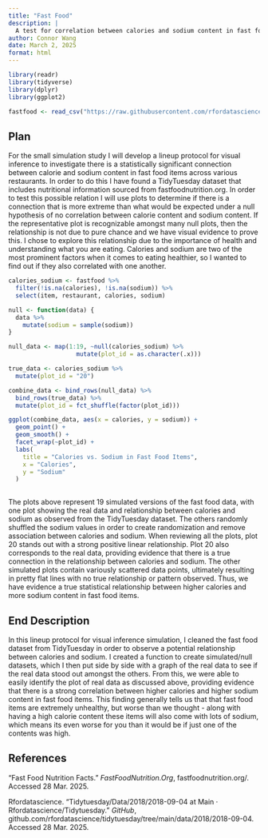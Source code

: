 ```yaml
---
title: "Fast Food"
description: |
  A test for correlation between calories and sodium content in fast food items.
author: Connor Wang
date: March 2, 2025
format: html
---
```


```r
library(readr)
library(tidyverse)
library(dplyr)
library(ggplot2)

fastfood <- read_csv("https://raw.githubusercontent.com/rfordatascience/tidytuesday/master/data/2018/2018-09-04/fastfood_calories.csv")
```

## Plan

For the small simulation study I will develop a lineup protocol for visual inference to investigate there is a statistically significant connection between calorie and sodium content in fast food items across various restaurants. In order to do this I have found a TidyTuesday dataset that includes nutritional information sourced from fastfoodnutrition.org. In order to test this possible relation I will use plots to determine if there is a connection that is more extreme than what would be expected under a null hypothesis of no correlation between calorie content and sodium content. If the representative plot is recognizable amongst many null plots, then the relationship is not due to pure chance and we have visual evidence to prove this. I chose to explore this relationship due to the importance of health and understanding what you are eating. Calories and sodium are two of the most prominent factors when it comes to eating healthier, so I wanted to find out if they also correlated with one another.

```r
calories_sodium <- fastfood %>%
  filter(!is.na(calories), !is.na(sodium)) %>%
  select(item, restaurant, calories, sodium)

null <- function(data) {
  data %>%
    mutate(sodium = sample(sodium))
}

null_data <- map(1:19, ~null(calories_sodium) %>%
                   mutate(plot_id = as.character(.x)))

true_data <- calories_sodium %>%
  mutate(plot_id = "20")

combine_data <- bind_rows(null_data) %>%
  bind_rows(true_data) %>%
  mutate(plot_id = fct_shuffle(factor(plot_id)))

ggplot(combine_data, aes(x = calories, y = sodium)) +
  geom_point() +
  geom_smooth() +
  facet_wrap(~plot_id) + 
  labs(
    title = "Calories vs. Sodium in Fast Food Items",
    x = "Calories",
    y = "Sodium"
  )
              
```

The plots above represent 19 simulated versions of the fast food data, with one plot showing the real data and relationship between calories and sodium as observed from the TidyTuesday dataset. The others randomly shuffled the sodium values in order to create randomization and remove association between calories and sodium. When reviewing all the plots, plot 20 stands out with a strong positive linear relationship. Plot 20 also corresponds to the real data, providing evidence that there is a true connection in the relationship between calories and sodium. The other simulated plots contain variously scattered data points, ultimately resulting in pretty flat lines with no true relationship or pattern observed. Thus, we have evidence a true statistical relationship between higher calories and more sodium content in fast food items.

## End Description

In this lineup protocol for visual inference simulation, I cleaned the fast food dataset from TidyTuesday in order to observe a potential relationship between calories and sodium. I created a function to create simulated/null datasets, which I then put side by side with a graph of the real data to see if the real data stood out amongst the others. From this, we were able to easily identify the plot of real data as discussed above, providing evidence that there is a strong correlation between higher calories and higher sodium content in fast food items. This finding generally tells us that that fast food items are extremely unhealthy, but worse than we thought - along with having a high calorie content these items will also come with lots of sodium, which means its even worse for you than it would be if just one of the contents was high.

## References

“Fast Food Nutrition Facts.” *FastFoodNutrition.Org*, fastfoodnutrition.org/. Accessed 28 Mar. 2025.

Rfordatascience. “Tidytuesday/Data/2018/2018-09-04 at Main · Rfordatascience/Tidytuesday.” *GitHub*, github.com/rfordatascience/tidytuesday/tree/main/data/2018/2018-09-04. Accessed 28 Mar. 2025.
